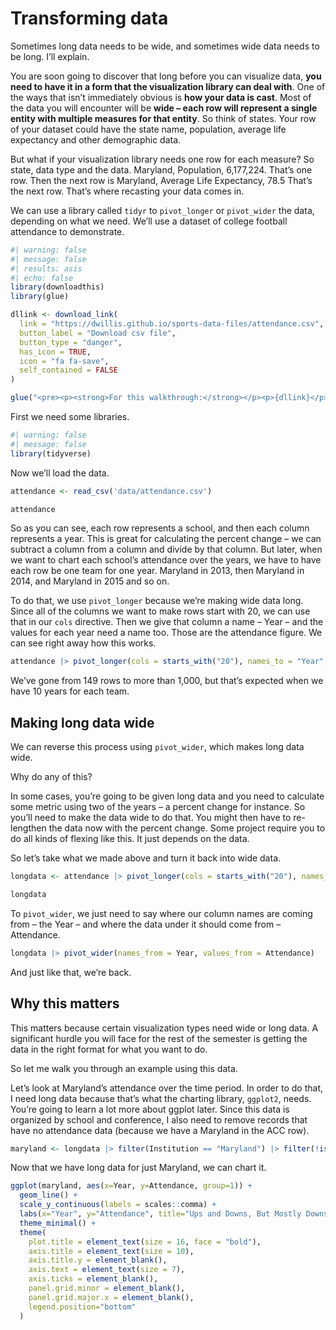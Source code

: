 # Transforming data

Sometimes long data needs to be wide, and sometimes wide data needs to be long. I'll explain.

You are soon going to discover that long before you can visualize data, **you need to have it in a form that the visualization library can deal with**. One of the ways that isn't immediately obvious is **how your data is cast**. Most of the data you will encounter will be **wide -- each row will represent a single entity with multiple measures for that entity**. So think of states. Your row of your dataset could have the state name, population, average life expectancy and other demographic data.

But what if your visualization library needs one row for each measure? So state, data type and the data. Maryland, Population, 6,177,224. That's one row. Then the next row is Maryland, Average Life Expectancy, 78.5 That's the next row. That's where recasting your data comes in.

We can use a library called `tidyr` to `pivot_longer` or `pivot_wider` the data, depending on what we need. We'll use a dataset of college football attendance to demonstrate.

```r
#| warning: false
#| message: false
#| results: asis
#| echo: false
library(downloadthis)
library(glue)

dllink <- download_link(
  link = "https://dwillis.github.io/sports-data-files/attendance.csv",
  button_label = "Download csv file",
  button_type = "danger",
  has_icon = TRUE,
  icon = "fa fa-save",
  self_contained = FALSE
)

glue("<pre><p><strong>For this walkthrough:</strong></p><p>{dllink}</p></pre>")

```

First we need some libraries.

```r
#| warning: false
#| message: false
library(tidyverse)
```

Now we'll load the data.

```r
attendance <- read_csv('data/attendance.csv')
```

```r
attendance
```

So as you can see, each row represents a school, and then each column represents a year. This is great for calculating the percent change -- we can subtract a column from a column and divide by that column. But later, when we want to chart each school's attendance over the years, we have to have each row be one team for one year. Maryland in 2013, then Maryland in 2014, and Maryland in 2015 and so on.

To do that, we use `pivot_longer` because we're making wide data long. Since all of the columns we want to make rows start with 20, we can use that in our `cols` directive. Then we give that column a name -- Year -- and the values for each year need a name too. Those are the attendance figure. We can see right away how this works.

```r
attendance |> pivot_longer(cols = starts_with("20"), names_to = "Year", values_to = "Attendance")
```

We've gone from 149 rows to more than 1,000, but that's expected when we have 10 years for each team.

## Making long data wide

We can reverse this process using `pivot_wider`, which makes long data wide.

Why do any of this?

In some cases, you're going to be given long data and you need to calculate some metric using two of the years -- a percent change for instance. So you'll need to make the data wide to do that. You might then have to re-lengthen the data now with the percent change. Some project require you to do all kinds of flexing like this. It just depends on the data.

So let's take what we made above and turn it back into wide data.

```r
longdata <- attendance |> pivot_longer(cols = starts_with("20"), names_to = "Year", values_to = "Attendance")

longdata
```

To `pivot_wider`, we just need to say where our column names are coming from -- the Year -- and where the data under it should come from -- Attendance.

```r
longdata |> pivot_wider(names_from = Year, values_from = Attendance)
```

And just like that, we're back.

## Why this matters

This matters because certain visualization types need wide or long data. A significant hurdle you will face for the rest of the semester is getting the data in the right format for what you want to do.

So let me walk you through an example using this data.

Let's look at Maryland's attendance over the time period. In order to do that, I need long data because that's what the charting library, `ggplot2`, needs. You're going to learn a lot more about ggplot later. Since this data is organized by school and conference, I also need to remove records that have no attendance data (because we have a Maryland in the ACC row).

```r
maryland <- longdata |> filter(Institution == "Maryland") |> filter(!is.na(Attendance))
```

Now that we have long data for just Maryland, we can chart it.

```r
ggplot(maryland, aes(x=Year, y=Attendance, group=1)) + 
  geom_line() + 
  scale_y_continuous(labels = scales::comma) + 
  labs(x="Year", y="Attendance", title="Ups and Downs, But Mostly Downs", subtitle="A short-lived rebound after the pandemic didn't stick.", caption="Source: NCAA | By Derek Willis", color = "Outcome") +
  theme_minimal() + 
  theme(
    plot.title = element_text(size = 16, face = "bold"),
    axis.title = element_text(size = 10),
    axis.title.y = element_blank(),
    axis.text = element_text(size = 7),
    axis.ticks = element_blank(),
    panel.grid.minor = element_blank(),
    panel.grid.major.x = element_blank(),
    legend.position="bottom"
  )
```
